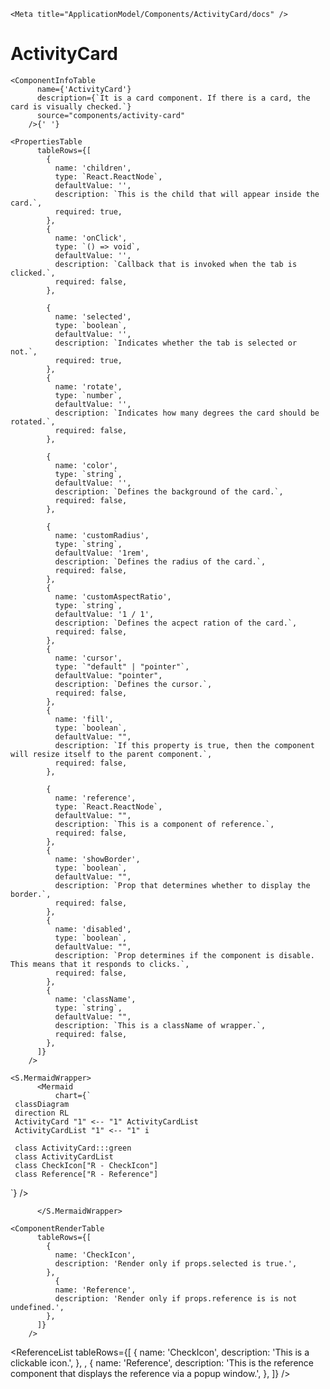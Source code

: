 

    <Meta title="ApplicationModel/Components/ActivityCard/docs" />

# ActivityCard

    <ComponentInfoTable
          name={'ActivityCard'}
          description={`It is a card component. If there is a card, the card is visually checked.`}
          source="components/activity-card"
        />{' '}

    <PropertiesTable
          tableRows={[
            {
              name: 'children',
              type: `React.ReactNode`,
              defaultValue: '',
              description: `This is the child that will appear inside the card.`,
              required: true,
            },
            {
              name: 'onClick',
              type: `() => void`,
              defaultValue: '',
              description: `Callback that is invoked when the tab is clicked.`,
              required: false,
            },

            {
              name: 'selected',
              type: `boolean`,
              defaultValue: '',
              description: `Indicates whether the tab is selected or not.`,
              required: true,
            },
            {
              name: 'rotate',
              type: `number`,
              defaultValue: '',
              description: `Indicates how many degrees the card should be rotated.`,
              required: false,
            },

            {
              name: 'color',
              type: `string`,
              defaultValue: '',
              description: `Defines the background of the card.`,
              required: false,
            },

            {
              name: 'customRadius',
              type: `string`,
              defaultValue: '1rem',
              description: `Defines the radius of the card.`,
              required: false,
            },
            {
              name: 'customAspectRatio',
              type: `string`,
              defaultValue: '1 / 1',
              description: `Defines the acpect ration of the card.`,
              required: false,
            },
            {
              name: 'cursor',
              type: `"default" | "pointer"`,
              defaultValue: "pointer",
              description: `Defines the cursor.`,
              required: false,
            },
            {
              name: 'fill',
              type: `boolean`,
              defaultValue: "",
              description: `If this property is true, then the component will resize itself to the parent component.`,
              required: false,
            },

            {
              name: 'reference',
              type: `React.ReactNode`,
              defaultValue: "",
              description: `This is a component of reference.`,
              required: false,
            },
            {
              name: 'showBorder',
              type: `boolean`,
              defaultValue: "",
              description: `Prop that determines whether to display the border.`,
              required: false,
            },
            {
              name: 'disabled',
              type: `boolean`,
              defaultValue: "",
              description: `Prop determines if the component is disable. This means that it responds to clicks.`,
              required: false,
            },
            {
              name: 'className',
              type: `string`,
              defaultValue: "",
              description: `This is a className of wrapper.`,
              required: false,
            },
          ]}
        />

    <S.MermaidWrapper>
          <Mermaid
              chart={`
     classDiagram
     direction RL
     ActivityCard "1" <-- "1" ActivityCardList
     ActivityCardList "1" <-- "1" i

     class ActivityCard:::green
     class ActivityCardList
     class CheckIcon["R - CheckIcon"]
     class Reference["R - Reference"]

`}
/>

          </S.MermaidWrapper>

    <ComponentRenderTable
          tableRows={[
            {
              name: 'CheckIcon',
              description: 'Render only if props.selected is true.',
            },
              {
              name: 'Reference',
              description: 'Render only if props.reference is is not undefined.',
            },
          ]}
        />

<ReferenceList
  tableRows={[
    {
      name: 'CheckIcon',
      description: 'This is a clickable icon.',
    },
    ,
    {
      name: 'Reference',
      description:
        'This is the reference component that displays the reference via a popup window.',
    },
  ]}
/>
